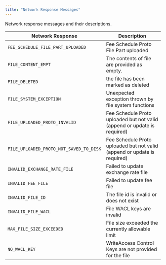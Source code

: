 ---
title: "Network Response Messages"
---


Network response messages and their descriptions.

| Network Response                        | Description                                                              |
| --------------------------------------- | ------------------------------------------------------------------------ |
| `FEE_SCHEDULE_FILE_PART_UPLOADED`       | Fee Schedule Proto File Part uploaded                                    |
| `FILE_CONTENT_EMPT`                     | The contents of file are provided as empty.                              |
| `FILE_DELETED`                          | the file has been marked as deleted                                      |
| `FILE_SYSTEM_EXCEPTION`                 | Unexpected exception thrown by file system functions                     |
| `FILE_UPLOADED_PROTO_INVALID`           | Fee Schedule Proto uploaded but not valid (append or update is required) |
| `FILE_UPLOADED_PROTO_NOT_SAVED_TO_DISK` | Fee Schedule Proto uploaded but not valid (append or update is required) |
| `INVALID_EXCHANGE_RATE_FILE`            | Failed to update exchange rate file                                      |
| `INVALID_FEE_FILE`                      | Failed to update fee file                                                |
| `INVALID_FILE_ID`                       | The file id is invalid or does not exist                                 |
| `INVALID_FILE_WACL`                     | File WACL keys are invalid                                               |
| `MAX_FILE_SIZE_EXCEEDED`                | File size exceeded the currently allowable limit                         |
| `NO_WACL_KEY`                           | WriteAccess Control Keys are not provided for the file                   |
